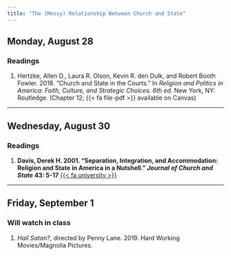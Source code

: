 ```yaml
---
title: "The (Messy) Relationship Between Church and State"
---
```


[//]: <> (Need to write intro)

## Monday, August 28

### Readings 

1. Hertzke, Allen D., Laura R. Olson, Kevin R. den Dulk, and Robert Booth Fowler. 2018. "Church and State in the Courts." In *Religion and Politics in America: Faith, Culture, and Strategic Choices. 6th ed.* New York, NY: Routledge. (Chapter 12; {{< fa file-pdf >}} available on Canvas)


---

## Wednesday, August 30

### Readings

1. **Davis, Derek H. 2001. "Separation, Integration, and Accommodation: Religion and State in America in a Nutshell." *Journal of Church and State* 43: 5-17** [{{< fa university >}}](https://go.openathens.net/redirector/agnesscott.edu?url=https%3A%2F%2Fwww.jstor.org%2Fstable%2F23920010)
 

---
 
## Friday, September 1


### Will watch in class

1. *Hail Satan?*, directed by Penny Lane. 2019. Hard Working Movies/Magnolia Pictures.
 


